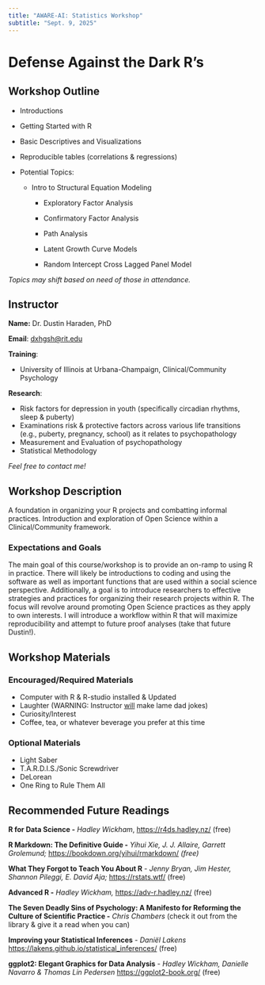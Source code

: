 ```yaml
---
title: "AWARE-AI: Statistics Workshop"
subtitle: "Sept. 9, 2025"
---
```


# Defense Against the Dark R's

## Workshop Outline

-   Introductions

-   Getting Started with R

-   Basic Descriptives and Visualizations

-   Reproducible tables (correlations & regressions)

-   Potential Topics:

    -   Intro to Structural Equation Modeling

        -   Exploratory Factor Analysis

        -   Confirmatory Factor Analysis

        -   Path Analysis

        -   Latent Growth Curve Models

        -   Random Intercept Cross Lagged Panel Model

*Topics may shift based on need of those in attendance.*

## Instructor

**Name:** Dr. Dustin Haraden, PhD

**Email**: [dxhgsh\@rit.edu](mailto:dxhgsh@rit.edu)

**Training**:

-   University of Illinois at Urbana-Champaign, Clinical/Community Psychology

**Research**:

-   Risk factors for depression in youth (specifically circadian rhythms, sleep & puberty)
-   Examinations risk & protective factors across various life transitions (e.g., puberty, pregnancy, school) as it relates to psychopathology
-   Measurement and Evaluation of psychopathology
-   Statistical Methodology

*Feel free to contact me!*

## Workshop Description

A foundation in organizing your R projects and combatting informal practices. Introduction and exploration of Open Science within a Clinical/Community framework.

### Expectations and Goals

The main goal of this course/workshop is to provide an on-ramp to using R in practice. There will likely be introductions to coding and using the software as well as important functions that are used within a social science perspective. Additionally, a goal is to introduce researchers to effective strategies and practices for organizing their research projects within R. The focus will revolve around promoting Open Science practices as they apply to own interests. I will introduce a workflow within R that will maximize reproducibility and attempt to future proof analyses (take that future Dustin!).

## Workshop Materials

### Encouraged/Required Materials

-   Computer with R & R-studio installed & Updated
-   Laughter (WARNING: Instructor [will]{.underline} make lame dad jokes)
-   Curiosity/Interest
-   Coffee, tea, or whatever beverage you prefer at this time

### Optional Materials

-   Light Saber
-   T.A.R.D.I.S./Sonic Screwdriver
-   DeLorean
-   One Ring to Rule Them All

## Recommended Future Readings

**R for Data Science -** *Hadley Wickham*, <https://r4ds.hadley.nz/> (free)

**R Markdown: The Definitive Guide -** *Yihui Xie, J. J. Allaire, Garrett Grolemund;* <https://bookdown.org/yihui/rmarkdown/> *(free)*

**What They Forgot to Teach You About R** - *Jenny Bryan, Jim Hester, Shannon Pileggi, E. David Aja;* <https://rstats.wtf/> (free)

**Advanced R -** *Hadley Wickham,* <https://adv-r.hadley.nz/> (free)

**The Seven Deadly Sins of Psychology: A Manifesto for Reforming the Culture of Scientific Practice -** *Chris Chambers* (check it out from the library & give it a read when you can)

**Improving your Statistical Inferences** *- Daniël Lakens* <https://lakens.github.io/statistical_inferences/> (free)

**ggplot2: Elegant Graphics for Data Analysis** - *Hadley Wickham, Danielle Navarro & Thomas Lin Pedersen* <https://ggplot2-book.org/> (free)
